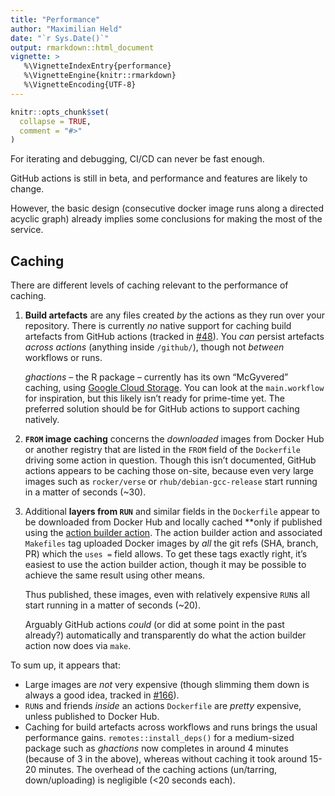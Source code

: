```yaml
---
title: "Performance"
author: "Maximilian Held"
date: "`r Sys.Date()`"
output: rmarkdown::html_document
vignette: >
   %\VignetteIndexEntry{performance}
   %\VignetteEngine{knitr::rmarkdown}
   %\VignetteEncoding{UTF-8}
---
```


```r
knitr::opts_chunk$set(
  collapse = TRUE,
  comment = "#>"
)
```

For iterating and debugging, CI/CD can never be fast enough.

GitHub actions is still in beta, and performance and features are likely to change.

However, the basic design (consecutive docker image runs along a directed acyclic graph) already implies some conclusions for making the most of the service.


## Caching

There are different levels of caching relevant to the performance of caching.

1. **Build artefacts** are any files created *by* the actions as they run over your repository.
    There is currently *no* native support for caching build artefacts from GitHub actions (tracked in [#48](https://github.com/r-lib/ghactions/issues/48)).
    You *can* persist artefacts *across actions* (anything inside `/github/`), though not *between* workflows or runs.
    
    *ghactions* -- the R package -- currently has its own "McGyvered" caching, using [Google Cloud Storage](https://cloud.google.com/storage/).
    You can look at the `main.workflow` for inspiration, but this likely isn't ready for prime-time yet.
    The preferred solution should be for GitHub actions to support caching natively.
2. **`FROM` image caching** concerns the *downloaded* images from Docker Hub or another registry that are listed in the `FROM` field of the `Dockerfile` driving some action in question.
    Though this isn't documented, GitHub actions appears to be caching those on-site, because even very large images such as `rocker/verse` or `rhub/debian-gcc-release` start running in a matter of seconds (~30).
3. Additional **layers from `RUN`** and similar fields in the `Dockerfile` appear to be downloaded from Docker Hub and locally cached **only if published using the [action builder action](https://github.com/actions/action-builder).
    The action builder action and associated `Makefiles` tag uploaded Docker images by *all* the git refs (SHA, branch, PR) which the `uses = ` field allows.
    To get these tags exactly right, it's easiest to use the action builder action, though it may be possible to achieve the same result using other means.
    
    Thus published, these images, even with relatively expensive `RUN`s all start running in a matter of seconds (~20).
    
    Arguably GitHub actions *could* (or did at some point in the past already?) automatically and transparently do what the action builder action now does via `make`.

To sum up, it appears that:

- Large images are *not* very expensive (though slimming them down is always a good idea, tracked in [#166](https://github.com/r-lib/ghactions/issues/166)).
- `RUN`s and friends *inside* an actions `Dockerfile` are *pretty* expensive, unless published to Docker Hub.
- Caching for build artefacts across workflows and runs brings the usual performance gains.
    `remotes::install_deps()` for a medium-sized package such as *ghactions* now completes in around 4 minutes (because of 3 in the above), whereas without caching it took around 15-20 minutes.
    The overhead of the caching actions (un/tarring, down/uploading) is negligible (<20 seconds each).
